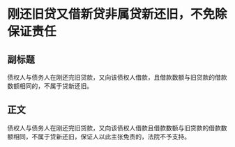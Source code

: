 # 刚还旧贷又借新贷非属贷新还旧，不免除保证责任
## 副标题
债权人与债务人在刚还完旧贷款，又向该债权人借款，且借款数额与旧贷款的借款数额相同的，不属于贷新还旧。
## 正文
债权人与债务人在刚还完旧贷款，又向该债权人借款且借款数额与旧贷款的借款数额相同，不属于贷新还旧，保证人以此主张免责的，法院不予支持。